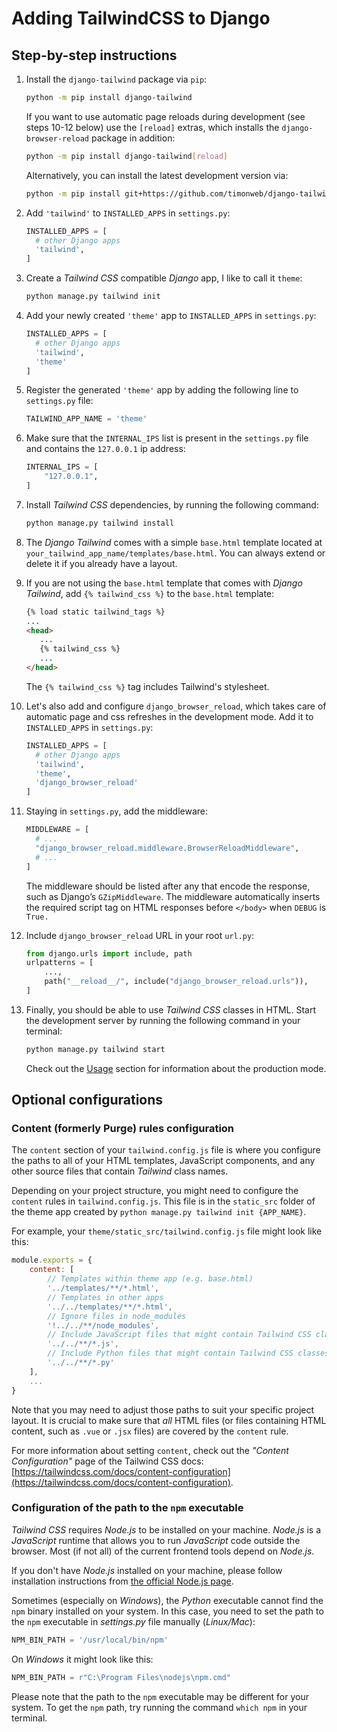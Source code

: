 # Adding TailwindCSS to Django

## Step-by-step instructions

1. Install the `django-tailwind` package via `pip`:

   ```bash
   python -m pip install django-tailwind
   ```

   If you want to use automatic page reloads during development (see steps 10-12 below)
   use the `[reload]` extras, which installs the `django-browser-reload` package
   in addition:

   ```bash
   python -m pip install django-tailwind[reload]
   ```

   Alternatively, you can install the latest development version via:

   ```bash
   python -m pip install git+https://github.com/timonweb/django-tailwind.git
   ```

2. Add `'tailwind'` to `INSTALLED_APPS` in `settings.py`:
   ```python
   INSTALLED_APPS = [
     # other Django apps
     'tailwind',
   ]
   ```

3. Create a *Tailwind CSS* compatible *Django* app, I like to call it `theme`:

   ```bash
   python manage.py tailwind init
   ```

4. Add your newly created `'theme'` app to `INSTALLED_APPS` in `settings.py`:

   ```python
   INSTALLED_APPS = [
     # other Django apps
     'tailwind',
     'theme'
   ]
   ```

5. Register the generated `'theme'` app by adding the following line to `settings.py` file:

   ```python
   TAILWIND_APP_NAME = 'theme'
   ```

6. Make sure that the `INTERNAL_IPS` list is present in the `settings.py` file and contains the `127.0.0.1` ip address:

   ```python
   INTERNAL_IPS = [
       "127.0.0.1",
   ]
   ```

7. Install *Tailwind CSS* dependencies, by running the following command:

   ```bash
   python manage.py tailwind install
   ```

8. The *Django Tailwind* comes with a simple `base.html` template located at
   `your_tailwind_app_name/templates/base.html`. You can always extend or delete it if you already have a layout.

9. If you are not using the `base.html` template that comes with *Django Tailwind*, add `{% tailwind_css %}` to
   the `base.html` template:

   ```html
   {% load static tailwind_tags %}
   ...
   <head>
      ...
      {% tailwind_css %}
      ...
   </head>
   ```

   The `{% tailwind_css %}` tag includes Tailwind's stylesheet.


10. Let's also add and configure `django_browser_reload`, which takes care of automatic page and css refreshes in the
    development mode. Add it to `INSTALLED_APPS` in `settings.py`:

    ```python
    INSTALLED_APPS = [
      # other Django apps
      'tailwind',
      'theme',
      'django_browser_reload'
    ]
    ```

11. Staying in `settings.py`, add the middleware:

    ```python
    MIDDLEWARE = [
      # ...
      "django_browser_reload.middleware.BrowserReloadMiddleware",
      # ...
    ]
    ```

    The middleware should be listed after any that encode the response, such as Django’s `GZipMiddleware`. The middleware
    automatically inserts the required script tag on HTML responses before `</body>` when `DEBUG` is `True.`

12. Include `django_browser_reload` URL in your root `url.py`:

       ```python
       from django.urls import include, path
       urlpatterns = [
           ...,
           path("__reload__/", include("django_browser_reload.urls")),
       ]
       ```

13. Finally, you should be able to use *Tailwind CSS* classes in HTML. Start the development server by running the
    following command in your terminal:

      ```bash
      python manage.py tailwind start
      ```

    Check out the [Usage](./usage.md) section for information about the production mode.

## Optional configurations

### Content (formerly Purge) rules configuration

The `content` section of your `tailwind.config.js` file is where you configure the paths to all of your HTML templates,
JavaScript components, and any other source files that contain *Tailwind* class names.

Depending on your project structure, you might need to configure the `content` rules in `tailwind.config.js`. This file
is in the `static_src` folder of the theme app created by `python manage.py tailwind init {APP_NAME}`.

For example, your `theme/static_src/tailwind.config.js` file might look like this:

```js
module.exports = {
    content: [
        // Templates within theme app (e.g. base.html)
        '../templates/**/*.html',
        // Templates in other apps
        '../../templates/**/*.html',
        // Ignore files in node_modules
        '!../../**/node_modules',
        // Include JavaScript files that might contain Tailwind CSS classes
        '../../**/*.js',
        // Include Python files that might contain Tailwind CSS classes
        '../../**/*.py'
    ],
    ...
}
```

Note that you may need to adjust those paths to suit your specific project layout. It is crucial to make sure that *all*
HTML files (or files containing HTML content, such as `.vue` or `.jsx` files) are covered by the `content` rule.

For more information about setting `content`, check out the *"Content Configuration"* page of the Tailwind CSS
docs: [https://tailwindcss.com/docs/content-configuration](https://tailwindcss.com/docs/content-configuration).

### Configuration of the path to the `npm` executable

*Tailwind CSS* requires *Node.js* to be installed on your machine.
*Node.js* is a *JavaScript* runtime that allows you to run *JavaScript* code outside the browser. Most (if not all) of
the current frontend tools depend on *Node.js*.

If you don't have *Node.js* installed on your machine, please follow installation instructions
from [the official Node.js page](https://nodejs.org/).

Sometimes (especially on *Windows*), the *Python* executable cannot find the `npm` binary installed on your system. In
this case, you need to set the path to the `npm` executable in *settings.py* file manually (*Linux/Mac*):

```python
NPM_BIN_PATH = '/usr/local/bin/npm'
```

On *Windows* it might look like this:

```python
NPM_BIN_PATH = r"C:\Program Files\nodejs\npm.cmd"
```

Please note that the path to the `npm` executable may be different for your system. To get the `npm` path, try running
the command `which npm` in your terminal.
